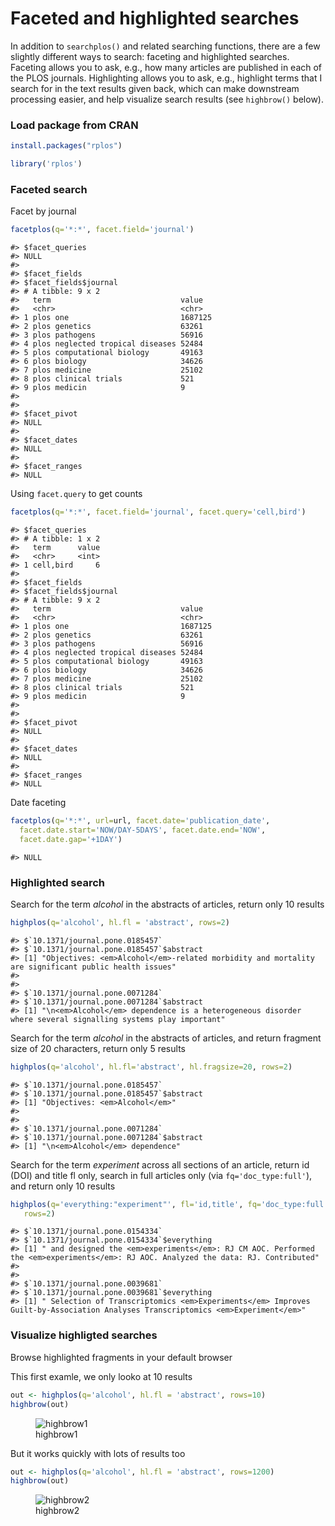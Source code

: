 <!--
%\VignetteEngine{knitr::knitr}
%\VignetteIndexEntry{Faceted and highlighted searches}
%\VignetteEncoding{UTF-8}
-->

Faceted and highlighted searches
=====



In addition to `searchplos()` and related searching functions, there are a 
few slightly different ways to search: faceting and highlighted searches. 
Faceting allows you to ask, e.g., how many articles are published in each of 
the PLOS journals. Highlighting allows you to ask, e.g., highlight terms that 
I search for in the text results given back, which can make downstream 
processing easier, and help visualize search results (see `highbrow()` below). 

### Load package from CRAN


```r
install.packages("rplos")
```


```r
library('rplos')
```

### Faceted search

Facet by journal


```r
facetplos(q='*:*', facet.field='journal')
```

```
#> $facet_queries
#> NULL
#> 
#> $facet_fields
#> $facet_fields$journal
#> # A tibble: 9 x 2
#>   term                             value  
#>   <chr>                            <chr>  
#> 1 plos one                         1687125
#> 2 plos genetics                    63261  
#> 3 plos pathogens                   56916  
#> 4 plos neglected tropical diseases 52484  
#> 5 plos computational biology       49163  
#> 6 plos biology                     34626  
#> 7 plos medicine                    25102  
#> 8 plos clinical trials             521    
#> 9 plos medicin                     9      
#> 
#> 
#> $facet_pivot
#> NULL
#> 
#> $facet_dates
#> NULL
#> 
#> $facet_ranges
#> NULL
```

Using `facet.query` to get counts


```r
facetplos(q='*:*', facet.field='journal', facet.query='cell,bird')
```

```
#> $facet_queries
#> # A tibble: 1 x 2
#>   term      value
#>   <chr>     <int>
#> 1 cell,bird     6
#> 
#> $facet_fields
#> $facet_fields$journal
#> # A tibble: 9 x 2
#>   term                             value  
#>   <chr>                            <chr>  
#> 1 plos one                         1687125
#> 2 plos genetics                    63261  
#> 3 plos pathogens                   56916  
#> 4 plos neglected tropical diseases 52484  
#> 5 plos computational biology       49163  
#> 6 plos biology                     34626  
#> 7 plos medicine                    25102  
#> 8 plos clinical trials             521    
#> 9 plos medicin                     9      
#> 
#> 
#> $facet_pivot
#> NULL
#> 
#> $facet_dates
#> NULL
#> 
#> $facet_ranges
#> NULL
```

Date faceting


```r
facetplos(q='*:*', url=url, facet.date='publication_date',
  facet.date.start='NOW/DAY-5DAYS', facet.date.end='NOW', 
  facet.date.gap='+1DAY')
```

```
#> NULL
```

### Highlighted search

Search for the term _alcohol_ in the abstracts of articles, return only 
10 results


```r
highplos(q='alcohol', hl.fl = 'abstract', rows=2)
```

```
#> $`10.1371/journal.pone.0185457`
#> $`10.1371/journal.pone.0185457`$abstract
#> [1] "Objectives: <em>Alcohol</em>-related morbidity and mortality are significant public health issues"
#> 
#> 
#> $`10.1371/journal.pone.0071284`
#> $`10.1371/journal.pone.0071284`$abstract
#> [1] "\n<em>Alcohol</em> dependence is a heterogeneous disorder where several signalling systems play important"
```

Search for the term _alcohol_ in the abstracts of articles, and return 
fragment size of 20 characters, return only 5 results


```r
highplos(q='alcohol', hl.fl='abstract', hl.fragsize=20, rows=2)
```

```
#> $`10.1371/journal.pone.0185457`
#> $`10.1371/journal.pone.0185457`$abstract
#> [1] "Objectives: <em>Alcohol</em>"
#> 
#> 
#> $`10.1371/journal.pone.0071284`
#> $`10.1371/journal.pone.0071284`$abstract
#> [1] "\n<em>Alcohol</em> dependence"
```

Search for the term _experiment_ across all sections of an article, return 
id (DOI) and title fl only, search in full articles only 
(via `fq='doc_type:full'`), and return only 10 results


```r
highplos(q='everything:"experiment"', fl='id,title', fq='doc_type:full',
   rows=2)
```

```
#> $`10.1371/journal.pone.0154334`
#> $`10.1371/journal.pone.0154334`$everything
#> [1] " and designed the <em>experiments</em>: RJ CM AOC. Performed the <em>experiments</em>: RJ AOC. Analyzed the data: RJ. Contributed"
#> 
#> 
#> $`10.1371/journal.pone.0039681`
#> $`10.1371/journal.pone.0039681`$everything
#> [1] " Selection of Transcriptomics <em>Experiments</em> Improves Guilt-by-Association Analyses Transcriptomics <em>Experiment</em>"
```

### Visualize highligted searches

Browse highlighted fragments in your default browser

This first examle, we only looko at 10 results


```r
out <- highplos(q='alcohol', hl.fl = 'abstract', rows=10)
highbrow(out)
```

![highbrow1](figure/highbrow.png)

But it works quickly with lots of results too


```r
out <- highplos(q='alcohol', hl.fl = 'abstract', rows=1200)
highbrow(out)
```

![highbrow2](figure/highbrow_big.png)
